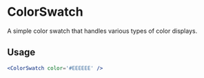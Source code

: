 
<Meta of={ComponentData} name='About' />

# ColorSwatch

A simple color swatch that handles various types of color displays.

## Usage

```jsx
<ColorSwatch color='#EEEEEE' />
```
